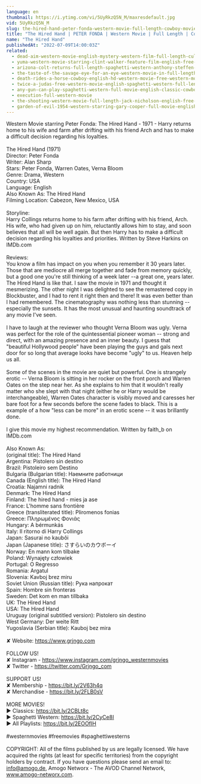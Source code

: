 ```yaml
---
language: en
thumbnail: https://i.ytimg.com/vi/5UyRkzQ5N_M/maxresdefault.jpg
vid: 5UyRkzQ5N_M
slug: the-hired-hand-peter-fonda-western-movie-full-length-cowboy-movie
title: "The Hired Hand | PETER FONDA | Western Movie | Full Length | Cowboy Movie"
name: "The Hired Hand"
publishedAt: "2022-07-09T14:00:03Z"
related:
  - dead-aim-western-movie-english-mystery-western-film-full-length-cult-movie-thriller
  - yuma-western-movie-starring-clint-walker-feature-film-english-free-movie-full-length-youtube
  - arizona-colt-returns-full-length-spaghetti-western-anthony-steffen-cowboy-film-1970
  - the-taste-of-the-savage-eye-for-an-eye-western-movie-in-full-length-english-free-feature-film
  - death-rides-a-horse-cowboy-english-hd-western-movie-free-western-movies
  - twice-a-judas-free-western-movie-english-spaghetti-western-full-length
  - any-gun-can-play-spaghetti-western-full-movie-english-classic-cowboy-film-free-full-westerns
  - execution-full-western-movie
  - the-shooting-western-movie-full-length-jack-nicholson-english-free-full-westerns
  - garden-of-evil-1954-western-starring-gary-cooper-full-movie-english-full-free-western-movies
---
```


Western Movie starring Peter Fonda: The Hired Hand - 1971 - Harry returns home to his wife and farm after drifting with his friend Arch and has to make a difficult decision regarding his loyalties.<br />
<br />
The Hired Hand (1971)<br />
Director: Peter Fonda<br />
Writer: Alan Sharp<br />
Stars: Peter Fonda, Warren Oates, Verna Bloom<br />
Genre: Drama, Western<br />
Country: USA<br />
Language: English<br />
Also Known As: The Hired Hand<br />
Filming Location: Cabezon, New Mexico, USA<br />
<br />
Storyline:<br />
Harry Collings returns home to his farm after drifting with his friend, Arch. His wife, who had given up on him, reluctantly allows him to stay, and soon believes that all will be well again. But then Harry has to make a difficult decision regarding his loyalties and priorities. Written by Steve Harkins on IMDb.com<br />
<br />
Reviews:<br />
You know a film has impact on you when you remember it 30 years later. Those that are mediocre all merge together and fade from memory quickly, but a good one you're still thinking of a week later --a great one, years later. The Hired Hand is like that. I saw the movie in 1971 and thought it mesmerizing. The other night I was delighted to see the remastered copy in Blockbuster, and I had to rent it right then and there! It was even better than I had remembered. The cinematography was nothing less than stunning -- especially the sunsets. It has the most unusual and haunting soundtrack of any movie I've seen.<br />
<br />
I have to laugh at the reviewer who thought Verna Bloom was ugly. Verna was perfect for the role of the quintessential pioneer woman -- strong and direct, with an amazing presence and an inner beauty. I guess that "beautiful Hollywood people" have been playing the guys and gals next door for so long that average looks have become "ugly" to us. Heaven help us all.<br />
<br />
Some of the scenes in the movie are quiet but powerful. One is strangely erotic -- Verna Bloom is sitting in her rocker on the front porch and Warren Oates on the step near her. As she explains to him that it wouldn't really matter who she slept with that night (either he or Harry would be interchangeable), Warren Oates character is visibly moved and caresses her bare foot for a few seconds before the scene fades to black. This is a example of a how "less can be more" in an erotic scene -- it was brillantly done.<br />
<br />
I give this movie my highest recommendation. Written by faith_b on IMDb.com<br />
<br />
Also Known As:<br />
(original title): The Hired Hand<br />
Argentina: Pistolero sin destino<br />
Brazil: Pistoleiro sem Destino<br />
Bulgaria (Bulgarian title): Наемните работници<br />
Canada (English title): The Hired Hand<br />
Croatia: Najamni radnik<br />
Denmark: The Hired Hand<br />
Finland: The hired hand - mies ja ase<br />
France: L'homme sans frontière<br />
Greece (transliterated title): Pliromenos fonias<br />
Greece: Πληρωμένος Φονιάς<br />
Hungary: A bérmunkás<br />
Italy: Il ritorno di Harry Collings<br />
Japan: Sasurai no kaubôi<br />
Japan (Japanese title): さすらいのカウボーイ<br />
Norway: En mann kom tilbake<br />
Poland: Wynajęty człowiek<br />
Portugal: O Regresso<br />
Romania: Argatul<br />
Slovenia: Kavboj brez miru<br />
Soviet Union (Russian title): Рука напрокат<br />
Spain: Hombre sin fronteras<br />
Sweden: Det kom en man tillbaka<br />
UK: The Hired Hand<br />
USA: The Hired Hand<br />
Uruguay (original subtitled version): Pistolero sin destino<br />
West Germany: Der weite Ritt<br />
Yugoslavia (Serbian title): Kauboj bez mira<br />
<br />
✘ Website: https://www.grjngo.com<br />
<br />
FOLLOW US!<br />
✘ Instagram - https://www.instagram.com/grjngo_westernmovies<br />
✘ Twitter - https://twitter.com/Grjngo_com<br />
<br />
SUPPORT US!<br />
✘ Membership - https://bit.ly/2V63h4q<br />
✘ Merchandise - https://bit.ly/2FLB0sV<br />
<br />
MORE MOVIES! <br />
► Classics: https://bit.ly/2CBLt8c <br />
► Spaghetti Western: https://bit.ly/2CyCe8I <br />
► All Playlists: https://bit.ly/2EOOfIH <br />
<br />
#westernmovies #freemovies #spaghettiwesterns<br />
<br />
COPYRIGHT: All of the films published by us are legally licensed. We have acquired the rights (at least for specific territories) from the copyright holders by contract. If you have questions please send an email to: info@amogo.de, Amogo Networx - The AVOD Channel Network, www.amogo-networx.com.